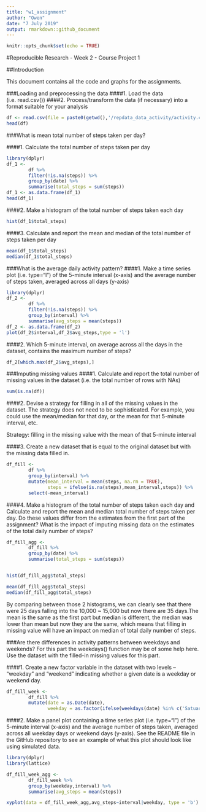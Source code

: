 ```yaml
---
title: "w1_assignment"
author: "Owen"
date: "7 July 2019"
output: rmarkdown::github_document
---
```


```r
knitr::opts_chunk$set(echo = TRUE)
```

#Reproducible Research - Week 2 - Course Project 1

##Introduction

This document contains all the code and graphs for the assignments.

###Loading and preprocessing the data
####1. Load the data (i.e. read.csv())
####2. Process/transform the data (if necessary) into a format suitable for your analysis

```r
df <- read.csv(file = paste0(getwd(),'/repdata_data_activity/activity.csv'))
head(df)
```
###What is mean total number of steps taken per day?

####1. Calculate the total number of steps taken per day
```r
library(dplyr)
df_1 <-
        df %>%
        filter(!is.na(steps)) %>%
        group_by(date) %>%
        summarise(total_steps = sum(steps))
df_1 <- as.data.frame(df_1)
head(df_1)
```

####2. Make a histogram of the total number of steps taken each day
```r
hist(df_1$total_steps)
```

####3. Calculate and report the mean and median of the total number of steps taken per day
```r
mean(df_1$total_steps)
median(df_1$total_steps)
```
        
###What is the average daily activity pattern?
####1. Make a time series plot (i.e. type="l") of the 5-minute interval (x-axis) and the average number of steps taken, averaged across all days (y-axis)
```r
library(dplyr)
df_2 <-
        df %>%
        filter(!is.na(steps)) %>%
        group_by(interval) %>%
        summarise(avg_steps = mean(steps))
df_2 <- as.data.frame(df_2)
plot(df_2$interval,df_2$avg_steps,type = 'l')

```

####2. Which 5-minute interval, on average across all the days in the dataset, contains the maximum number of steps?
```r
df_2[which.max(df_2$avg_steps),]
```

###Imputing missing values
####1. Calculate and report the total number of missing values in the dataset (i.e. the total number of rows with NAs)

```r
sum(is.na(df))
```

####2. Devise a strategy for filling in all of the missing values in the dataset. The strategy does not need to be sophisticated. For example, you could use the mean/median for that day, or the mean for that 5-minute interval, etc.

Strategy: filling in the missing value with the mean of that 5-minute interval

####3. Create a new dataset that is equal to the original dataset but with the missing data filled in.

```r

df_fill <-
        df %>%
        group_by(interval) %>%
        mutate(mean_interval = mean(steps, na.rm = TRUE),
               steps = ifelse(is.na(steps),mean_interval,steps)) %>%
        select(-mean_interval)

```

####4. Make a histogram of the total number of steps taken each day and Calculate and report the mean and median total number of steps taken per day. Do these values differ from the estimates from the first part of the assignment? What is the impact of imputing missing data on the estimates of the total daily number of steps?

```r
df_fill_agg <-
        df_fill %>%
        group_by(date) %>%
        summarise(total_steps = sum(steps))


hist(df_fill_agg$total_steps)
```

```r
mean(df_fill_agg$total_steps)
median(df_fill_agg$total_steps)
```

By comparing between those 2 histograms, we can clearly see that there were 25 days falling into the 10,000 ~ 15,000 but now there are 35 days.The mean is the same as the first part but median is different, the median was lower than mean but now they are the same, which means that filling in missing value will have an impact on median of total daily number of steps. 

###Are there differences in activity patterns between weekdays and weekends?
For this part the weekdays() function may be of some help here. Use the dataset with the filled-in missing values for this part.

####1. Create a new factor variable in the dataset with two levels – “weekday” and “weekend” indicating whether a given date is a weekday or weekend day.

```r
df_fill_week <-
        df_fill %>%
        mutate(date = as.Date(date),
               weekday = as.factor(ifelse(weekdays(date) %in% c('Satuarday','Sunday'),'weekend','weekday')))
```


####2. Make a panel plot containing a time series plot (i.e. type="l") of the 5-minute interval (x-axis) and the average number of steps taken, averaged across all weekday days or weekend days (y-axis). See the README file in the GitHub repository to see an example of what this plot should look like using simulated data.
```r
library(dplyr)
library(lattice)

df_fill_week_agg <-
        df_fill_week %>%
        group_by(weekday,interval) %>%
        summarise(avg_steps = mean(steps))

xyplot(data = df_fill_week_agg,avg_steps~interval|weekday, type = 'b')
```
